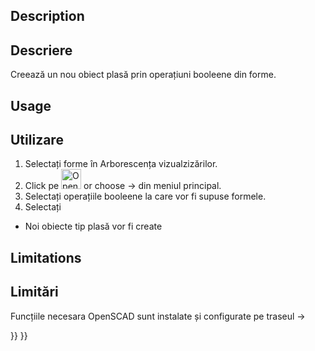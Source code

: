 <languages/>
<div lang="en" dir="ltr" class="mw-content-ltr">
{{Docnav
|[[OpenSCAD_AddOpenSCADElement|Add OpenSCAD Element]]
|[[OpenSCAD_Hull|Hull]]
|[[OpenSCAD_Workbench|OpenSCAD]]
|IconL=OpenSCAD_AddOpenSCADElement.svg
|IconR=OpenSCAD_Hull.svg
|IconC=Workbench_OpenSCAD.svg
}}
</div>

<div class="mw-translate-fuzzy">
{{GuiCommand|Name=OpenSCAD MeshBoolean|MenuLocation=OpenSCAD → Mesh Boolean...‏‎||Workbenches=[[OpenSCAD Workbench|OpenSCAD]]|Shortcut=none|SeeAlso=---}}
</div>

<div lang="en" dir="ltr" class="mw-content-ltr">
==Description==
</div> 

<div class="mw-translate-fuzzy">
==Descriere==
Creează un nou obiect plasă prin operațiuni booleene din forme.
</div>

<div lang="en" dir="ltr" class="mw-content-ltr">
==Usage==
</div> 

<div class="mw-translate-fuzzy">
==Utilizare==
#Selectați forme în Arborescența vizualzizărilor.
#Click pe [[Image:OpenSCAD_MeshBoolean.png|32px]] or choose {{KEY| OpenSCAD}}  →  {{KEY|[[Image:OpenSCAD_MeshBoolean.png|32px]] MeshBoolean ...}}  din meniul principal.
#Selectați operațiile booleene la care vor fi supuse formele.
#Selectați {{KEY| Perform}}
*Noi obiecte tip plasă vor fi create
</div>

<div lang="en" dir="ltr" class="mw-content-ltr">
==Limitations==
</div> 

<div class="mw-translate-fuzzy">
==Limitări==
Funcțiile necesara OpenSCAD sunt instalate și configurate pe traseul {{KEY| Edit}}  → {{KEY| Preferences}}
<br />
</div>


<div lang="en" dir="ltr" class="mw-content-ltr">
{{Docnav
|[[OpenSCAD_AddOpenSCADElement|Add OpenSCAD Element]]
|[[OpenSCAD_Hull|Hull]]
|[[OpenSCAD_Workbench|OpenSCAD]]
|IconL=OpenSCAD_AddOpenSCADElement.svg
|IconR=OpenSCAD_Hull.svg
|IconC=Workbench_OpenSCAD.svg
}}
</div>

{{OpenSCAD_Tools_navi{{#translation:}}}}
{{Userdocnavi{{#translation:}}}}